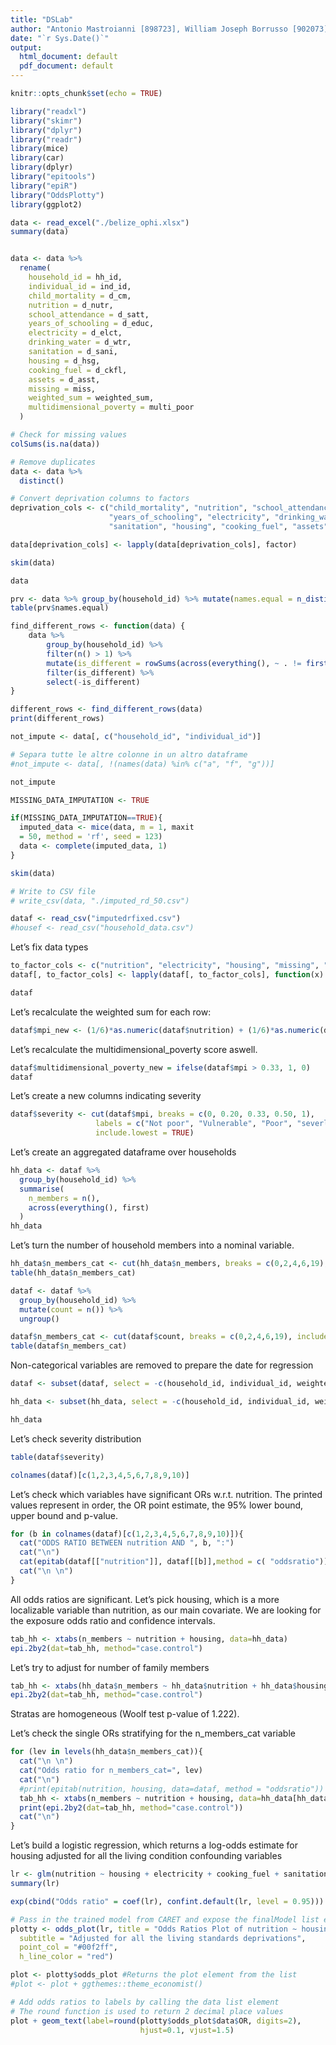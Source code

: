 ```yaml
---
title: "DSLab"
author: "Antonio Mastroianni [898723], William Joseph Borrusso [902073], Luca Galli [905236], Simone Massardi []"
date: "`r Sys.Date()`"
output:
  html_document: default
  pdf_document: default
---
```


```r
knitr::opts_chunk$set(echo = TRUE)
```

```r
library("readxl")
library("skimr")
library("dplyr")
library("readr")
library(mice)
library(car)
library(dplyr)
library("epitools")
library("epiR")
library("OddsPlotty")
library(ggplot2)
```

```r
data <- read_excel("./belize_ophi.xlsx")
summary(data)


data <- data %>%
  rename(
    household_id = hh_id,
    individual_id = ind_id,
    child_mortality = d_cm,
    nutrition = d_nutr,
    school_attendance = d_satt,
    years_of_schooling = d_educ,
    electricity = d_elct,
    drinking_water = d_wtr,
    sanitation = d_sani,
    housing = d_hsg,
    cooking_fuel = d_ckfl,
    assets = d_asst,
    missing = miss,
    weighted_sum = weighted_sum,
    multidimensional_poverty = multi_poor
  )

# Check for missing values
colSums(is.na(data))

# Remove duplicates
data <- data %>%
  distinct()

# Convert deprivation columns to factors
deprivation_cols <- c("child_mortality", "nutrition", "school_attendance",
                      "years_of_schooling", "electricity", "drinking_water",
                      "sanitation", "housing", "cooking_fuel", "assets", "missing", "multidimensional_poverty")

data[deprivation_cols] <- lapply(data[deprivation_cols], factor)

```

```r
skim(data)
```

```r
data
```

```r
prv <- data %>% group_by(household_id) %>% mutate(names.equal = n_distinct(individual_id) == 1) %>% ungroup
table(prv$names.equal)
```

```r
find_different_rows <- function(data) {
    data %>%
        group_by(household_id) %>%
        filter(n() > 1) %>%
        mutate(is_different = rowSums(across(everything(), ~ . != first(.))) > 0) %>%
        filter(is_different) %>%
        select(-is_different)
}

different_rows <- find_different_rows(data)
print(different_rows)

```

```r
not_impute <- data[, c("household_id", "individual_id")]

# Separa tutte le altre colonne in un altro dataframe
#not_impute <- data[, !(names(data) %in% c("a", "f", "g"))]
```

```r
not_impute
```

```r
MISSING_DATA_IMPUTATION <- TRUE

if(MISSING_DATA_IMPUTATION==TRUE){
  imputed_data <- mice(data, m = 1, maxit 
  = 50, method = 'rf', seed = 123)
  data <- complete(imputed_data, 1)
}
```

```r
skim(data)
```

```r
# Write to CSV file
# write_csv(data, "./imputed_rd_50.csv")
```

```r
dataf <- read_csv("imputedrfixed.csv")
#housef <- read_csv("household_data.csv")
```

Let's fix data types

```r
to_factor_cols <- c("nutrition", "electricity", "housing", "missing", "school_attendance", "drinking_water", "cooking_fuel", "multidimensional_poverty_new", "child_mortality", "years_of_schooling", "sanitation", "assets", "multidimensional_poverty", "severity")
dataf[, to_factor_cols] <- lapply(dataf[, to_factor_cols], function(x) factor(x))
```

```r
dataf
```

Let's recalculate the weighted sum for each row:

```r
dataf$mpi_new <- (1/6)*as.numeric(dataf$nutrition) + (1/6)*as.numeric(dataf$child_mortality) + (1/6)*as.numeric(dataf$years_of_schooling) + (1/6)*as.numeric(dataf$school_attendance) + (1/18)*as.numeric(dataf$cooking_fuel) + (1/18)*as.numeric(dataf$sanitation) + (1/18)*as.numeric(dataf$drinking_water) + (1/18)*as.numeric(dataf$electricity) + (1/18)*as.numeric(dataf$housing) + (1/18)*as.numeric(dataf$assets) - 1
```

Let's recalculate the multidimensional_poverty score aswell.

```r
dataf$multidimensional_poverty_new = ifelse(dataf$mpi > 0.33, 1, 0)
dataf
```

Let's create a new columns indicating severity

```r
dataf$severity <- cut(dataf$mpi, breaks = c(0, 0.20, 0.33, 0.50, 1), 
                   labels = c("Not poor", "Vulnerable", "Poor", "severly Poor"), 
                   include.lowest = TRUE)
```

Let's create an aggregated dataframe over households

```r
hh_data <- dataf %>%
  group_by(household_id) %>%
  summarise(
    n_members = n(),
    across(everything(), first)
  )
hh_data
```

Let's turn the number of household members into a nominal variable.

```r
hh_data$n_members_cat <- cut(hh_data$n_members, breaks = c(0,2,4,6,19), include.lowest = TRUE, labels = c('1-2','3-4','5-6','7+'))
table(hh_data$n_members_cat)
```

```r
dataf <- dataf %>%
  group_by(household_id) %>%
  mutate(count = n()) %>%
  ungroup()
```

```r
dataf$n_members_cat <- cut(dataf$count, breaks = c(0,2,4,6,19), include.lowest = TRUE, labels = c('1-2','3-4','5-6','7+'))
table(dataf$n_members_cat)
```

Non-categorical variables are removed to prepare the date for regression

```r
dataf <- subset(dataf, select = -c(household_id, individual_id, weighted_sum, mpi, missing, multidimensional_poverty, count))
```

```r
hh_data <- subset(hh_data, select = -c(household_id, individual_id, weighted_sum, mpi, severity, missing, multidimensional_poverty))
```

```r
hh_data
```

Let's check severity distribution

```r
table(dataf$severity)
```

```r
colnames(dataf)[c(1,2,3,4,5,6,7,8,9,10)]
```

Let's check which variables have significant ORs w.r.t. nutrition.
The printed values represent in order, the OR point estimate, the 95% lower bound, upper bound and p-value.

```r

for (b in colnames(dataf)[c(1,2,3,4,5,6,7,8,9,10)]){
  cat("ODDS RATIO BETWEEN nutrition AND ", b, ":")
  cat("\n")
  cat(epitab(dataf[["nutrition"]], dataf[[b]],method = c( "oddsratio"))$tab[2,c(5, 6, 7, 8)])
  cat("\n \n")
}


```

All odds ratios are significant. Let's pick housing, which is a more localizable variable than nutrition, as our main covariate. We are looking for the exposure odds ratio and confidence intervals.

```r
tab_hh <- xtabs(n_members ~ nutrition + housing, data=hh_data)
epi.2by2(dat=tab_hh, method="case.control")
```

Let's try to adjust for number of family members

```r
tab_hh <- xtabs(hh_data$n_members ~ hh_data$nutrition + hh_data$housing + hh_data$n_members_cat)
epi.2by2(dat=tab_hh, method="case.control")
```

Stratas are homogeneous (Woolf test p-value of 1.222).

Let's check the single ORs stratifying for the n_members_cat variable

```r
for (lev in levels(hh_data$n_members_cat)){
  cat("\n \n")
  cat("Odds ratio for n_members_cat=", lev)
  cat("\n")
  #print(epitab(nutrition, housing, data=dataf, method = "oddsratio"))
  tab_hh <- xtabs(n_members ~ nutrition + housing, data=hh_data[hh_data$n_members_cat == lev,])
  print(epi.2by2(dat=tab_hh, method="case.control"))
  cat("\n")
}
```

Let's build a logistic regression, which returns a log-odds estimate for housing adjusted for all the living condition confounding variables

```r
lr <- glm(nutrition ~ housing + electricity + cooking_fuel + sanitation + drinking_water + assets, family = "binomial", data = dataf)
summary(lr)
```

```r
exp(cbind("Odds ratio" = coef(lr), confint.default(lr, level = 0.95)))
```

```r
# Pass in the trained model from CARET and expose the finalModel list element from CARET
plotty <- odds_plot(lr, title = "Odds Ratios Plot of nutrition ~ housing",
  subtitle = "Adjusted for all the living standards deprivations",
  point_col = "#00f2ff",
  h_line_color = "red")

plot <- plotty$odds_plot #Returns the plot element from the list
#plot <- plot + ggthemes::theme_economist()

# Add odds ratios to labels by calling the data list element
# The round function is used to return 2 decimal place values
plot + geom_text(label=round(plotty$odds_plot$data$OR, digits=2), 
                             hjust=0.1, vjust=1.5)

```
